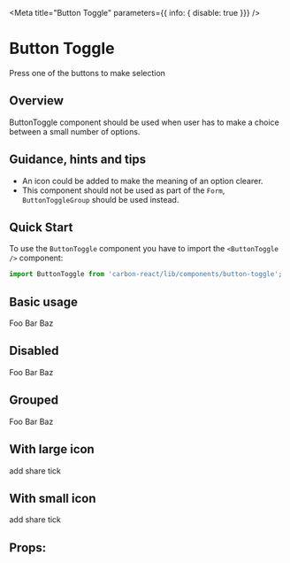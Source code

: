 
<Meta
  title="Button Toggle"
  parameters={{ info: { disable: true }}}
/>

# Button Toggle

Press one of the buttons to make selection

## Overview 

ButtonToggle component should be used when user has to make a choice between a small number of options.

## Guidance, hints and tips 

- An icon could be added to make the meaning of an option clearer.
- This component should not be used as part of the `Form`, `ButtonToggleGroup` should be used instead.

## Quick Start 

To use the `ButtonToggle` component you have to import the `<ButtonToggle />` component:

```javascript
import ButtonToggle from 'carbon-react/lib/components/button-toggle';
```

## Basic usage

<Preview>
  <Story name='basic'>
    <div>
      <ButtonToggle
        name='basic'
        key='foo'
      >Foo</ButtonToggle>
      <ButtonToggle
        name='basic'
        key='bar'
      >Bar</ButtonToggle>
      <ButtonToggle
        name='basic'
        key='baz'
     >Baz</ButtonToggle>
    </div>
  </Story>
</Preview>

## Disabled

<Preview>
  <Story name='disabled'>
    <div>
      <ButtonToggle
        name='disabled'
        key='foo'
        disabled
      >Foo</ButtonToggle>
      <ButtonToggle
        name='disabled'
        key='bar'
        disabled
      >Bar</ButtonToggle>
      <ButtonToggle
        name='disabled'
        key='baz'
        disabled
      >Baz</ButtonToggle>
    </div>
  </Story>
</Preview>

## Grouped

<Preview>
  <Story name='grouped'>
    <div>
      <ButtonToggle
        name='grouped'
        key='foo'
        grouped
      >Foo</ButtonToggle>
      <ButtonToggle
        name='grouped'
        key='bar'
        grouped
      >Bar</ButtonToggle>
      <ButtonToggle
        name='grouped'
        key='baz'
        grouped
      >Baz</ButtonToggle>
    </div>
  </Story>
</Preview>

## With large icon

<Preview>
  <Story name='with large icon'>
    <div>
      <ButtonToggle
        name='sizes'
        key='foo'
        buttonIcon='add'
        buttonIconSize='large'
      >add</ButtonToggle>
      <ButtonToggle
        name='sizes'
        key='bar'
        buttonIcon='share'
        buttonIconSize='large'
      >share</ButtonToggle>
      <ButtonToggle
        name='sizes'
        key='baz'
        buttonIcon='tick'
        buttonIconSize='large'
      >tick</ButtonToggle>
    </div>
  </Story>
</Preview>

## With small icon

<Preview>
  <Story name='with small icon'>
    <div>
      <ButtonToggle
        name='sizes'
        key='foo'
        buttonIcon='add'
      >add</ButtonToggle>
      <ButtonToggle
        name='sizes'
        key='bar'
        buttonIcon='share'
      >share</ButtonToggle>
      <ButtonToggle
        name='sizes'
        key='baz'
        buttonIcon='tick'
      >tick</ButtonToggle>
    </div>
  </Story>
</Preview>

## Props:

<Props of={ButtonToggle} />
